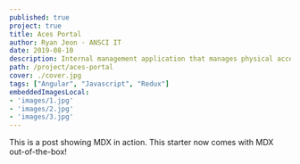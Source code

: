 ```yaml
---
published: true
project: true
title: Aces Portal
author: Ryan Jeon · ANSCI IT
date: 2019-08-10
description: Internal management application that manages physical access and authority of persons to spaces and inventory
path: /project/aces-portal
cover: ./cover.jpg
tags: ["Angular", "Javascript", "Redux"]
embeddedImagesLocal:
- 'images/1.jpg'
- 'images/2.jpg'
- 'images/3.jpg'
---
```



This is a post showing MDX in action. This starter now comes with MDX out-of-the-box!

<GatsbyImage
  alt='Sam in a destroyed mall'
  image={getImage(props.localImages[0])}
/>


